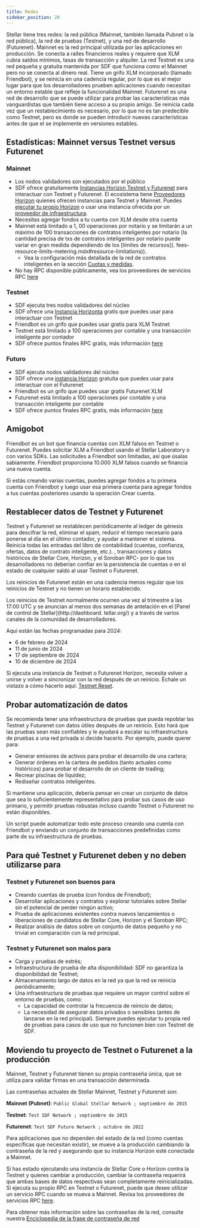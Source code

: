 ```yaml
---
title: Redes
sidebar_position: 20
---
```


Stellar tiene tres redes: la red pública (Mainnet, también llamada Pubnet o la red pública), la red de pruebas (Testnet), y una red de desarrollo (Futurenet). Mainnet es la red principal utilizada por las aplicaciones en producción. Se conecta a raíles financieros reales y requiere que XLM cubra saldos mínimos, tasas de transacción y alquiler. La red Testnet es una red pequeña y gratuita mantenida por SDF que funciona como el Mainnet pero no se conecta al dinero real. Tiene un grifo XLM incorporado (llamado Friendbot), y se reinicia en una cadencia regular, por lo que es el mejor lugar para que los desarrolladores prueben aplicaciones cuando necesitan un entorno estable que refleje la funcionalidad Mainnet. Futurenet es una red de desarrollo que se puede utilizar para probar las características más vanguardistas que también tiene acceso a su propio amigo. Se reinicia cada vez que un restablecimiento es necesario, por lo que no es tan predecible como Testnet, pero es donde se pueden introducir nuevas características antes de que el se implemente en versiones estables.

## Estadísticas: Mainnet versus Testnet versus Futurenet

### Mainnet

- Los nodos validadores son ejecutados por el público
- SDF ofrece gratuitamente [Instancias Horizon Testnet y Futurenet](../../data/horizon/Budgeton-providers.mdx#sdf-provided-horizon) para interactuar con Testnet y Futurenet. El ecosistema tiene [Proveedores Horizon](../../data/horizon/Budgeton-providers.mdx#ecosystem-paramon-providers) quienes ofrecen instancias para Testnet y Mainnet. Puedes [ejecutar tu propio Horizon](../../data/horizon/admin-guide/overview.mdx) o usar una instancia ofrecida por un [proveedor de infraestructura](../../data/horizon/Texton-providers.mdx#ecosystem-Budgeton-providers).
- Necesitas agregar fondos a tu cuenta con XLM desde otra cuenta
- Mainnet está limitado a 1, 00 operaciones por notario y se limitarán a un máximo de 100 transacciones de contratos inteligentes por notario (la cantidad precisa de txs de contratos inteligentes por notario puede variar en gran medida dependiendo de los [límites de recursos](. fees-resource-limits-metering.mdx#resource-limitations)).
  - Vea la configuración más detallada de la red de contratos inteligentes en la sección [Cuotas y medidas](./fees-resource-limits-metering.mdx).
- No hay RPC disponible públicamente, vea los proveedores de servicios RPC [here](../../data/rpc/rpc-providers.mdx)

### Testnet

- SDF ejecuta tres nodos validadores del núcleo
- SDF ofrece una [Instancia Horizonta](https://Texton-testnet.stellar.org/) gratis que puedes usar para interactuar con Testnet
- Friendbot es un grifo que puedes usar gratis para XLM Testnet
- Testnet está limitado a 100 operaciones por contable y una transacción inteligente por contador
- SDF ofrece puntos finales RPC gratis, más información [here](../../data/rpc/rpc-providers.mdx#sdf-provided-rpc)

### Futuro

- SDF ejecuta nodos validadores del núcleo
- SDF ofrece una [instancia Horizon](https://Texton-futurenet.stellar.org) gratuita que puedes usar para interactuar con el Futurenet
- Friendbot es un grifo que puedes usar gratis Futurenet XLM
- Futurenet está limitado a 100 operaciones por contable y una transacción inteligente por contable
- SDF ofrece puntos finales RPC gratis, más información [here](../../data/rpc/rpc-providers.mdx#sdf-provided-rpc)

## Amigobot

Friendbot es un bot que financia cuentas con XLM falsos en Testnet o Futurenet. Puedes solicitar XLM a Friendbot usando el Stellar Laboratory o con varios SDKs. Las solicitudes a Friendbot son limitadas, así que úsalas sabiamente. Friendbot proporciona 10.000 XLM falsos cuando se financia una nueva cuenta.

Si estás creando varias cuentas, puedes agregar fondos a tu primera cuenta con Friendbot y luego usar esa primera cuenta para agregar fondos a tus cuentas posteriores usando la operación Crear cuenta.

## Restablecer datos de Testnet y Futurenet

Testnet y Futurenet se restablecen periódicamente al ledger de génesis para descifrar la red, eliminar el spam, reducir el tiempo necesario para ponerse al día en el último contador, y ayudar a mantener el sistema. Reinicia todas las entradas del libro de contabilidad (cuentas, confianza, ofertas, datos de contrato inteligente, etc.). , transacciones y datos históricos de Stellar Core, Horizon, y el Soroban RPC- por lo que los desarrolladores no deberían confiar en la persistencia de cuentas o en el estado de cualquier saldo al usar Testnet o Futurenet.

Los reinicios de Futurenet están en una cadencia menos regular que los reinicios de Testnet y no tienen un horario establecido.

Los reinicios de Testnet normalmente ocurren una vez al trimestre a las 17:00 UTC y se anuncian al menos dos semanas de antelación en el [Panel de control de Stellar](http://dashboard. tellar.org/) y a través de varios canales de la comunidad de desarrolladores.

Aquí están las fechas programadas para 2024:

- 6 de febrero de 2024
- 11 de junio de 2024
- 17 de septiembre de 2024
- 10 de diciembre de 2024

Si ejecuta una instancia de Testnet o Futurenet Horizon, necesita volver a unirse y volver a sincronizar con la red después de un reinicio. Échale un vistazo a cómo hacerlo aquí: [Testnet Reset](https://github.com/stellar/packages/blob/master/docs/testnet-reset.md).

## Probar automatización de datos

Se recomienda tener una infraestructura de pruebas que pueda repoblar las Testnet y Futurenet con datos útiles después de un reinicio. Esto hará que las pruebas sean más confiables y le ayudará a escalar su infraestructura de pruebas a una red privada si decide hacerlo. Por ejemplo, puede querer para:

- Generar emisores de activos para probar el desarrollo de una cartera;
- Generar órdenes en la cartera de pedidos (tanto actuales como históricos) para probar el desarrollo de un cliente de trading;
- Recrear piscinas de liquidez;
- Rediseñar contratos inteligentes.

Si mantiene una aplicación, debería pensar en crear un conjunto de datos que sea lo suficientemente representativo para probar sus casos de uso primario, y permitir pruebas robustas incluso cuando Testnet o Futurenet no están disponibles.

Un script puede automatizar todo este proceso creando una cuenta con Friendbot y enviando un conjunto de transacciones predefinidas como parte de su infraestructura de pruebas.

## Para qué Testnet y Futurenet deben y no deben utilizarse para

### Testnet y Futurenet son buenos para

- Creando cuentas de prueba (con fondos de Friendbot);
- Desarrollar aplicaciones y contratos y explorar tutoriales sobre Stellar sin el potencial de perder ningún activo;
- Prueba de aplicaciones existentes contra nuevos lanzamientos o liberaciones de candidatos de Stellar Core, Horizon y el Soroban RPC;
- Realizar análisis de datos sobre un conjunto de datos pequeño y no trivial en comparación con la red principal.

### Testnet y Futurenet son malos para

- Carga y pruebas de estrés;
- Infraestructura de prueba de alta disponibilidad: SDF no garantiza la disponibilidad de Testnet;
- Almacenamiento largo de datos en la red ya que la red se reinicia periódicamente;
- Una infraestructura de pruebas que requiere un mayor control sobre el entorno de pruebas, como:
  - La capacidad de controlar la frecuencia de reinicio de datos;
  - La necesidad de asegurar datos privados o sensibles (antes de lanzarse en la red principal). Siempre puedes ejecutar tu propia red de pruebas para casos de uso que no funcionen bien con Testnet de SDF.

## Moviendo tu proyecto de Testnet o Futurenet a la producción

Mainnet, Testnet y Futurenet tienen su propia contraseña única, que se utiliza para validar firmas en una transacción determinada.

Las contraseñas actuales de Stellar Mainnet, Testnet y Futurenet son:

**Mainnet (Pubnet)**: `Public Global Stellar Network ; septiembre de 2015`

**Testnet**: `Test SDF Network ; septiembre de 2015`

**Futurenet**: `Test SDF Future Network ; octubre de 2022`

Para aplicaciones que no dependen del estado de la red (como cuentas específicas que necesitan existir), se mueve a la producción cambiando la contraseña de la red y asegurando que su instancia Horizon esté conectada a Mainnet.

Si has estado ejecutando una instancia de Stellar Core o Horizon contra la Testnet y quieres cambiar a producción, cambiar la contraseña requerirá que ambas bases de datos respectivas sean completamente reinicializadas. Si ejecuta su propio RPC en Testnet o Futurenet, puede que desee utilizar un servicio RPC cuando se mueva a Mainnet. Revisa los proveedores de servicios RPC [here](../../data/rpc/rpc-providers.mdx).

Para obtener más información sobre las contraseñas de la red, consulte nuestra [Enciclopedia de la frase de contraseña de red](../encyclopedia/network-configuration/network-passphrases.mdx)
